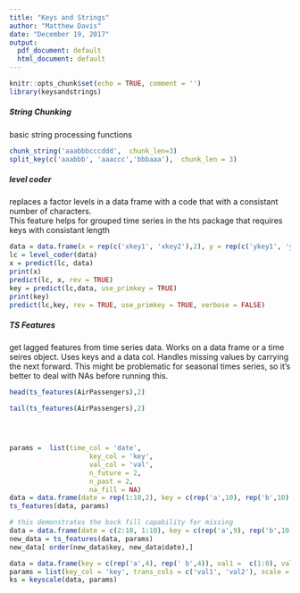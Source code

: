 ```yaml
---
title: "Keys and Strings"
author: "Matthew Davis"
date: "December 19, 2017"
output:
  pdf_document: default
  html_document: default
---
```


```r
knitr::opts_chunk$set(echo = TRUE, comment = '')
library(keysandstrings)
```

##### String Chunking
 
basic string processing functions
 
```r
chunk_string('aaabbbcccddd',  chunk_len=3)
split_key(c('aaabbb', 'aaaccc','bbbaaa'),  chunk_len = 3)
```

#####  level coder

replaces a factor levels in a data frame with a code that with a consistant number of characters.  
This feature helps for grouped time series in the hts package that requires keys with consistant length

```r
data = data.frame(x = rep(c('xkey1', 'xkey2'),2), y = rep(c('ykey1', 'ykey2', 'ykey3', 'ykey4')))
lc = level_coder(data)
x = predict(lc, data)
print(x)
predict(lc, x, rev = TRUE)
key = predict(lc,data, use_primkey = TRUE)
print(key)
predict(lc,key, rev = TRUE, use_primkey = TRUE, verbose = FALSE)
```

##### TS Features

get lagged features from time series data. Works on a data frame or a time seires object. Uses keys and a data col.
Handles missing values by carrying the next forward.  This might be problematic for seasonal times series, so it's better to deal with NAs before running this. 


```r
head(ts_features(AirPassengers),2)

tail(ts_features(AirPassengers),2)




params =  list(time_col = 'date', 
                    key_col = 'key', 
                    val_col = 'val', 
                    n_future = 2, 
                    n_past = 2,
                    na_fill = NA)
data = data.frame(date = rep(1:10,2), key = c(rep('a',10), rep('b',10) ), val =c(1:10, 2:11))
ts_features(data, params)

# this demonstrates the back fill capability for missing 
data = data.frame(date = c(2:10, 1:10), key = c(rep('a',9), rep('b',10) ), val =c(2:10, 1:10))
new_data = ts_features(data, params)
new_data[ order(new_data$key, new_data$date),]
```



```r
data = data.frame(key = c(rep('a',4), rep(' b',4)), val1 =  c(1:8), val2 = c(2:9)) 
params = list(key_col = 'key', trans_cols = c('val1', 'val2'), scale = TRUE, center = TRUE)
ks = keyscale(data, params)
```



